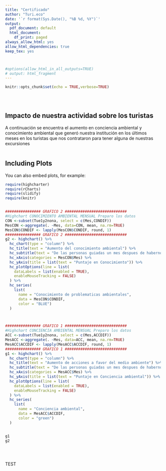 ```yaml
---
title: "Certificado"
author: "Turi.eco"
date: '`r format(Sys.Date(), "%B %d, %Y")`'
output:
  pdf_document: default
  html_document:
    df_print: paged
always_allow_html: yes
allow_html_dependencies: true
keep_tex: yes



#options(allow_html_in_all_outputs=TRUE)
# output: html_fragment
---
```


```r
knitr::opts_chunk$set(echo = TRUE,verbose=TRUE)


           
```

## Impacto de nuestra actividad sobre los turistas
  A continuación se encuentra el aumento en conciencia ambiental y conocimiento ambiental que generó nuestra institución en los últimos meses en los turistas que nos contrataron para tener alguna de nuestras excursiones


```r



```

## Including Plots

You can also embed plots, for example:

```r

require(highcharter)
require(rCharts)
require(slidify)
require(knitr)


################ GRAFICO 2 ############################
#Highchart CONOCIMIENTO AMBIENTAL MENSUAL Preparo los datos
CON <-subset(Tue1y2nona, select = c(Mes,CONDIF))
MesCON <-aggregate(. ~Mes, data=CON, mean, na.rm=TRUE)
MesCON$CONDIF <- lapply(MesCON$CONDIF, round, 1)
################ GRAFICO 2 ############################
g2 <- highchart() %>% 
  hc_chart(type = "column") %>% 
  hc_title(text = "Aumento del conocimiento ambiental") %>% 
  hc_subtitle(text = "De las personas guiadas un mes despues de habernos conocido") %>% 
  hc_xAxis(categories = MesCON$Mes) %>% 
  hc_yAxis(title = list(text = "Puntaje en Conocimiento")) %>% 
  hc_plotOptions(line = list(
    dataLabels = list(enabled = TRUE),
    enableMouseTracking = FALSE)
  ) %>% 
  hc_series(
    list(
      name = "Conocimiento de problematicas ambientales",
      data = MesCON$CONDIF,
      color = "BLUE")
  )



################ GRAFICO 1 ############################
#Highchart CONCIENCIA AMBIENTAL MENSUAL Preparo los datos
ACC <-subset(Tue1y2nona, select = c(Mes,ACCDIF))
MesACC <-aggregate(. ~Mes, data=ACC, mean, na.rm=TRUE)
MesACC$ACCDIF <- lapply(MesACC$ACCDIF, round, 1)
################ GRAFICO 1 ############################
g1 <- highchart() %>% 
  hc_chart(type = "column") %>% 
  hc_title(text = "Aumento de acciones a favor del medio ambiente") %>% 
  hc_subtitle(text = "De las personas guiadas un mes despues de habernos conocido") %>% 
  hc_xAxis(categories = MesACC$Mes) %>% 
  hc_yAxis(title = list(text = "Puntaje en Conciencia ambiental")) %>% 
  hc_plotOptions(line = list(
    dataLabels = list(enabled = TRUE),
    enableMouseTracking = FALSE)
  ) %>% 
  hc_series(
    list(
      name = "Conciencia ambiental",
      data = MesACC$ACCDIF,
      color = "green")
  )


g1
g2
              
                                
                            
```

TEST
